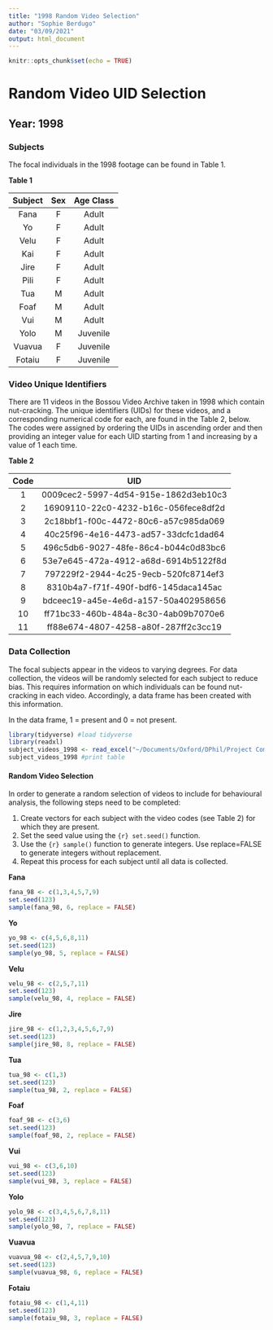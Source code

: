 ```yaml
---
title: "1998 Random Video Selection"
author: "Sophie Berdugo"
date: "03/09/2021"
output: html_document
---
```


```r
knitr::opts_chunk$set(echo = TRUE)
```

# Random Video UID Selection

## Year: 1998

### Subjects

The focal individuals in the 1998 footage can be found in Table 1.

**Table 1**

|Subject  | Sex | Age Class  |
|:------: |:---:| :---------:|
|Fana     |F    | Adult      |
|Yo       |F    | Adult      |
|Velu     |F    | Adult      |
|Kai      |F    | Adult      |
|Jire     |F    | Adult      |
|Pili     |F    | Adult      |
|Tua      |M    | Adult      |
|Foaf     |M    | Adult      |
|Vui      |M    | Adult      |
|Yolo     |M    | Juvenile   |
|Vuavua   |F    | Juvenile   |
|Fotaiu   |F    | Juvenile   |


### Video Unique Identifiers
There are 11 videos in the Bossou Video Archive taken in 1998 which contain nut-cracking. The unique identifiers (UIDs) for these videos, and a corresponding numerical code for each, are found in the Table 2, below. The codes were assigned by ordering the UIDs in ascending order and then providing an integer value for each UID starting from 1 and increasing by a value of 1 each time.

**Table 2**

|Code  | UID                                  |
|:---: | :-----------------------------------:|
| 1    | 0009cec2-5997-4d54-915e-1862d3eb10c3 |
| 2    | 16909110-22c0-4232-b16c-056fece8df2d |
| 3    | 2c18bbf1-f00c-4472-80c6-a57c985da069 |
| 4    | 40c25f96-4e16-4473-ad57-33dcfc1dad64 |
| 5    | 496c5db6-9027-48fe-86c4-b044c0d83bc6 |
| 6    | 53e7e645-472a-4912-a68d-6914b5122f8d |
| 7    | 797229f2-2944-4c25-9ecb-520fc8714ef3 |
| 8    | 8310b4a7-f71f-490f-bdf6-145daca145ac |
| 9    | bdceec19-a45e-4e6d-a157-50a402958656 |
| 10   | ff71bc33-460b-484a-8c30-4ab09b7070e6 |
| 11   | ff88e674-4807-4258-a80f-287ff2c3cc19 |

### Data Collection
The focal subjects appear in the videos to varying degrees. For data collection, the videos will be randomly selected for each subject to reduce bias. This requires information on which individuals can be found nut-cracking in each video. Accordingly, a data frame has been created with this information.

In the data frame, 1 = present and 0 = not present.

```r
library(tidyverse) #load tidyverse
library(readxl)
subject_videos_1998 <- read_excel("~/Documents/Oxford/DPhil/Project Components/Methods/Data/Subjects UIDs by Year/1998_subject_UIDs.xlsx")
subject_videos_1998 #print table
```

#### Random Video Selection
In order to generate a random selection of videos to include for behavioural analysis, the following steps need to be completed:

1. Create vectors for each subject with the video codes (see Table 2) for which they are present.
2. Set the seed value using the ```{r} set.seed()``` function.
3. Use the ```{r} sample()``` function to generate integers. Use replace=FALSE to generate integers without replacement.
4. Repeat this process for each subject until all data is collected.

**Fana**

```r
fana_98 <- c(1,3,4,5,7,9)
set.seed(123)
sample(fana_98, 6, replace = FALSE)
```

**Yo**

```r
yo_98 <- c(4,5,6,8,11)
set.seed(123)
sample(yo_98, 5, replace = FALSE)
```

**Velu**

```r
velu_98 <- c(2,5,7,11)
set.seed(123)
sample(velu_98, 4, replace = FALSE)
```

**Jire**

```r
jire_98 <- c(1,2,3,4,5,6,7,9) 
set.seed(123) 
sample(jire_98, 8, replace = FALSE) 
```

**Tua**

```r
tua_98 <- c(1,3)
set.seed(123)
sample(tua_98, 2, replace = FALSE)
```

**Foaf**

```r
foaf_98 <- c(3,6)
set.seed(123)
sample(foaf_98, 2, replace = FALSE)
```

**Vui**

```r
vui_98 <- c(3,6,10)
set.seed(123)
sample(vui_98, 3, replace = FALSE)
```

**Yolo**

```r
yolo_98 <- c(3,4,5,6,7,8,11)
set.seed(123)
sample(yolo_98, 7, replace = FALSE)
```

**Vuavua**

```r
vuavua_98 <- c(2,4,5,7,9,10)
set.seed(123)
sample(vuavua_98, 6, replace = FALSE)
```

**Fotaiu**

```r
fotaiu_98 <- c(1,4,11)
set.seed(123)
sample(fotaiu_98, 3, replace = FALSE)
```
